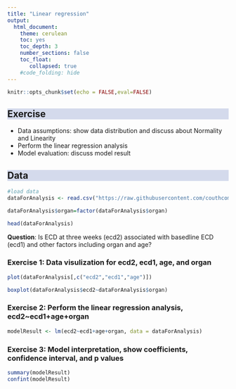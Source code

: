 ```yaml
---
title: "Linear regression"
output:
  html_document:
    theme: cerulean
    toc: yes
    toc_depth: 3
    number_sections: false
    toc_float: 
       collapsed: true
    #code_folding: hide
---
```


```{=html}
<style>
h2 {
  background-color: #D4DAEC;
}
</style>
```

```r

knitr::opts_chunk$set(echo = FALSE,eval=FALSE)


```



## Exercise

-   Data assumptions: show data distribution and discuss about Normality and Linearity
-   Perform the linear regression analysis
-   Model evaluation: discuss model result


## Data

```r

#load data
dataForAnalysis <- read.csv("https://raw.githubusercontent.com/couthcommander/sip_computing/main/labs/sot-covid.csv",header=TRUE,row.names=1)

dataForAnalysis$organ=factor(dataForAnalysis$organ)

head(dataForAnalysis)

```

**Question**: Is ECD at three weeks (ecd2) associated with basedline ECD (ecd1) and other factors including organ and age?

### Exercise 1: Data visulization for ecd2, ecd1, age, and organ

```r

plot(dataForAnalysis[,c("ecd2","ecd1","age")])

boxplot(dataForAnalysis$ecd2~dataForAnalysis$organ)

```


### Exercise 2: Perform the linear regression analysis, ecd2~ecd1+age+organ

```r

modelResult <- lm(ecd2~ecd1+age+organ, data = dataForAnalysis)

```


### Exercise 3: Model interpretation, show coefficients, confidence interval, and p values 

```r

summary(modelResult)
confint(modelResult)

```






